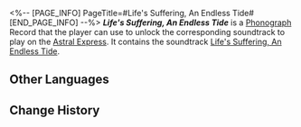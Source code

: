 <%-- [PAGE_INFO]
PageTitle=#Life's Suffering, An Endless Tide#
[END_PAGE_INFO] --%>
{{Item Infobox
|title       = ''Life's Suffering, An Endless Tide''
|id          = 210359
|image       = Item ''Life's Suffering An Endless Tide''.png
|type        = Disk
|invCategory = Valuables
|rarity      = 3
|effect      = 
|description = A record that can be played on the Express' phonograph. It might be a chance acquisition or a gift from someone else. All sorts of memories surge up when the music plays &mdash; the smiles, encounters, touches, and the excitement of battle. Maybe that is why people still collect records even as society rapidly advances.<br />The current record contains the track "Life's Suffering, An Endless Tide."
}}
{{Description|''The passage of days evaporates the remaining time of a man, and life's boundless suffering spills forth like an unending tide.''}}
'''''Life's Suffering, An Endless Tide''''' is a [[Phonograph]] Record that the player can use to unlock the corresponding soundtrack to play on the [[Astral Express]]. It contains the soundtrack [[Life's Suffering, An Endless Tide]].

==Other Languages==
{{Other Languages
|en   = ''Life's Suffering, An Endless Tide''
|zhs  = 《生苦不绝，烦漏难尽》
|zht  = 〈生苦不絕，煩漏難盡〉
|ja   = 『生苦絶てず、煩悩尽きず』
|ko   = ≪끝없는 삶의 고통, 끊이지 않는 번뇌≫
|es   = La vida es sufrimiento y las penas infinitas
|fr   = «&nbsp;Life's Suffering, An Endless Tide&nbsp;»
|ru   = Life's Suffering, An Endless Tide
|th   = "Life's Suffering, An Endless Tide"
|vi   = "Đời Là Khổ Đau Bất Tận"
|de   = „Das Leiden des Lebens, eine endlose Flut“
|id   = "Life's Suffering, An Endless Tide"
|pt   = "Life's Suffering, An Endless Tide"
}}

==Change History==
{{Change History|2.4}}